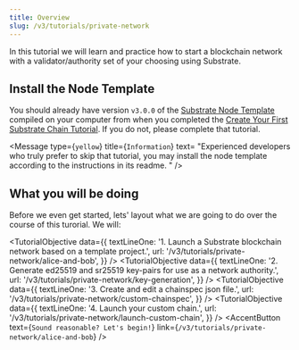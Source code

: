 ```yaml
---
title: Overview
slug: /v3/tutorials/private-network
---
```


In this tutorial we will learn and practice how to start a blockchain network with a
validator/authority set of your choosing using Substrate.

## Install the Node Template

You should already have version `v3.0.0` of the
[Substrate Node Template](https://github.com/substrate-developer-hub/substrate-node-template)
compiled on your computer from when you completed the
[Create Your First Substrate Chain Tutorial](../../tutorials/create-your-first-substrate-chain/).
If you do not, please complete that tutorial.

<Message
  type={`yellow`}
  title={`Information`}
  text=
      "Experienced developers who truly prefer to skip that tutorial, you may install the node template 
      according to the instructions in its readme.
      "
/>

## What you will be doing

Before we even get started, lets' layout what we are going to do over the course of this turorial. We will:

<TutorialObjective
  data={{
    textLineOne:
      '1. Launch a Substrate blockchain network based on a template project.',
      url: '/v3/tutorials/private-network/alice-and-bob',
  }}
/>
<TutorialObjective
  data={{
    textLineOne:
      '2. Generate ed25519 and sr25519 key-pairs for use as a network authority.',
    url: '/v3/tutorials/private-network/key-generation',
  }}
/>
<TutorialObjective
  data={{
    textLineOne:
      '3. Create and edit a chainspec json file.',
    url: '/v3/tutorials/private-network/custom-chainspec',
  }}
/>
<TutorialObjective
  data={{
    textLineOne:
      '4. Launch your custom chain.',
    url: '/v3/tutorials/private-network/launch-custom-chain',
  }}
/>
<AccentButton text={`Sound reasonable? Let's begin!`} link={`/v3/tutorials/private-network/alice-and-bob`} />